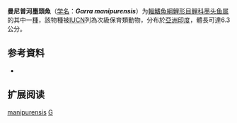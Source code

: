 {{Speciesbox
| name = 曼尼普河墨頭魚
| status = VU
| status_system = IUCN3.1
| image = 
| genus = Garra
| species = manipurensis
| authority = Vishwanath & Sarojnalini, 1988
| synonyms = 
}}

'''曼尼普河墨頭魚'''（[[学名|学名]]：'''''Garra manipurensis'''''）为[[輻鰭魚綱|輻鰭魚綱]][[鯉形目|鯉形目]][[鲤科|鲤科]][[墨头鱼属|墨头鱼属]]的其中一[[種|種]]，該物種被[[IUCN|IUCN]]列為次級保育類動物，分布於[[亞洲|亞洲]][[印度|印度]]，體長可達6.3公分。

== 参考資料 ==
*{{FishBase_species|genus=Garra|species=manipurensis|year=2011|month=12}}

== 扩展阅读 ==
{{refbegin}}
{{wikispecies-inline|Garra manipurensis|曼尼普河墨頭魚}}
{{refend}}
{{Taxonbar|from=Q1100308}}

[[Category:墨头鱼属|manipurensis]]
[[Category:1988年描述的魚類|G]]


{{鯉形目小作品}}